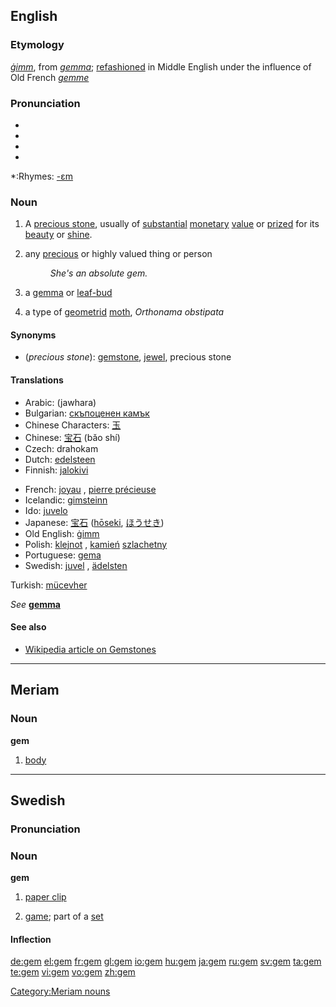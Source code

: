 ==English==

{{wikipedia|gemstone}}

===Etymology===
{{OE.}} ''[[gimm|ġimm]]'', from {{L.}} ''[[gemma#Latin|gemma]]''; [[refashion]]ed in Middle English under the influence of Old French ''[[gemme]]''

===Pronunciation===
* {{AHD|jĕm}}
* {{IPA|/ʤɛm/}}
* {{SAMPA|/dZem/}}
*{{audio|en-us-gem.ogg|Audio (US)}}

*:Rhymes: [[Rhymes:English:-ɛm|-ɛm]]

===Noun===
{{en-noun}}

# A [[precious stone]], usually of [[substantial]] [[monetary]] [[value]] or [[prize]]d for its [[beauty]] or [[shine]].
# {{figurative}} any [[precious]] or highly valued<!--do not hyphenate "highly valued"; "highly" cannot qualify "thing"--> thing or person
#:''She's an absolute gem.''
# {{obsolete}} a [[gemma]] or [[leaf-bud]]
# a type of [[geometrid]] [[moth]], ''Orthonama obstipata''

====Synonyms====
*(''precious stone''): [[gemstone]], [[jewel]], precious stone

====Translations====
{{trans-top|precious stone}}
*Arabic: {{ARchar|[[جوهرة]]}} (jawhara)
*Bulgarian: [[скъпоценен камък]] {{m}}
*Chinese Characters: [[玉]]
*Chinese: [[宝石]] (bǎo shí)
*Czech: drahokam  {{m}}
*Dutch: [[edelsteen]] {{m}}
*Finnish: [[jalokivi]]
{{trans-mid}}
*French: [[joyau]] {{m}}, [[pierre précieuse]] {{f}}
*Icelandic: [[gimsteinn]] {{m}}
*Ido: [[juvelo]]
*Japanese: [[宝石]] ([[hōseki]], [[ほうせき]])
*Old English: [[gimm|ġimm]] {{m}}
*Polish: [[klejnot]] {{m}}, [[kamień]] [[szlachetny]] {{m}}
*Portuguese: [[gema]] {{f}}
*Swedish: [[juvel]] {{c}}, [[ädelsten]] {{c}}
Turkish: [[mücevher]]<!--[[User:Sercan|Sercan]] 08:30, 21 January 2007 (UTC)-->
{{trans-bottom}}

{{trans-top|precious or highly valued thing or person}}
{{trans-mid}}
{{trans-bottom}}

{{trans-top|obsolete: gemma}}
''See'' '''[[gemma]]'''
{{trans-mid}}
{{trans-bottom}}

{{trans-top|type of geometrid moth}}
{{trans-mid}}
{{trans-bottom}}

====See also====
*[[w:gemstone|Wikipedia article on Gemstones]]

----

==Meriam==

===Noun===
'''gem'''

# [[body]]

[[Category:Meriam nouns]]

----

==Swedish==

===Pronunciation===
{{IPA|/geːm/}}

===Noun===
'''gem'''

# [[paper clip]]
# {{tennis|lang=sv}} [[game]]; part of a [[set]]

====Inflection====
{{sv-noun|gender=Neuter|gem|gemet|gem|gemen|gems|gemets|gems|gemens}}

[[de:gem]]
[[el:gem]]
[[fr:gem]]
[[gl:gem]]
[[io:gem]]
[[hu:gem]]
[[ja:gem]]
[[ru:gem]]
[[sv:gem]]
[[ta:gem]]
[[te:gem]]
[[vi:gem]]
[[vo:gem]]
[[zh:gem]]